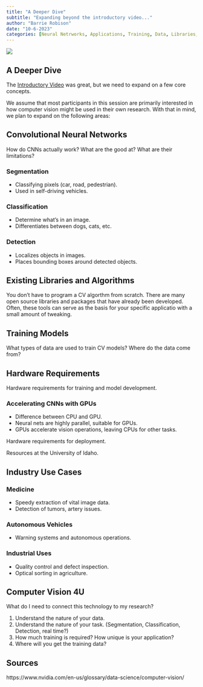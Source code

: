 ```yaml
---
title: "A Deeper Dive"
subtitle: "Expanding beyond the introductory video..."
author: "Barrie Robison"
date: "10-6-2023"
categories: [Neural Netrworks, Applications, Training, Data, Libraries, Algorithms, Hardware, Applications]
---
```




![](vidcat.png)

## A Deeper Dive

The [Introductory Video](../IntroVid/index.qmd) was great, but we need to expand on a few core concepts.  

We assume that most participants in this session are primarily interested in how computer vision might be used in their own research.  With that in mind, we plan to expand on the following areas:


## Convolutional Neural Networks

How do CNNs actually work?  What are the good at?  What are their limitations?

### Segmentation
- Classifying pixels (car, road, pedestrian).
- Used in self-driving vehicles.

### Classification
- Determine what's in an image.
- Differentiates between dogs, cats, etc.

### Detection
- Localizes objects in images.
- Places bounding boxes around detected objects.

## Existing Libraries and Algorithms

You don't have to program a CV algorthm from scratch.  There are many open source libraries and packages that have already been developed.  Often, these tools can serve as the basis for your specific applicatio with a small amount of tweaking.

## Training Models

What types of data are used to train CV models? Where do the data come from?

## Hardware Requirements

Hardware requirements for training and model development.

### Accelerating CNNs with GPUs

- Difference between CPU and GPU.
- Neural nets are highly parallel, suitable for GPUs.
- GPUs accelerate vision operations, leaving CPUs for other tasks.

Hardware requirements for deployment.

Resources at the University of Idaho.


## Industry Use Cases

### Medicine
- Speedy extraction of vital image data.
- Detection of tumors, artery issues.

### Autonomous Vehicles
- Warning systems and autonomous operations.

### Industrial Uses
- Quality control and defect inspection.
- Optical sorting in agriculture.


## Computer Vision 4U

What do I need to connect this technology to my research?

1. Understand the nature of your data.
2. Understand the nature of your task. (Segmentation, Classification, Detection, real time?)
3. How much training is required?  How unique is your application?
4. Where will you get the training data?

## Sources

https://www.nvidia.com/en-us/glossary/data-science/computer-vision/

